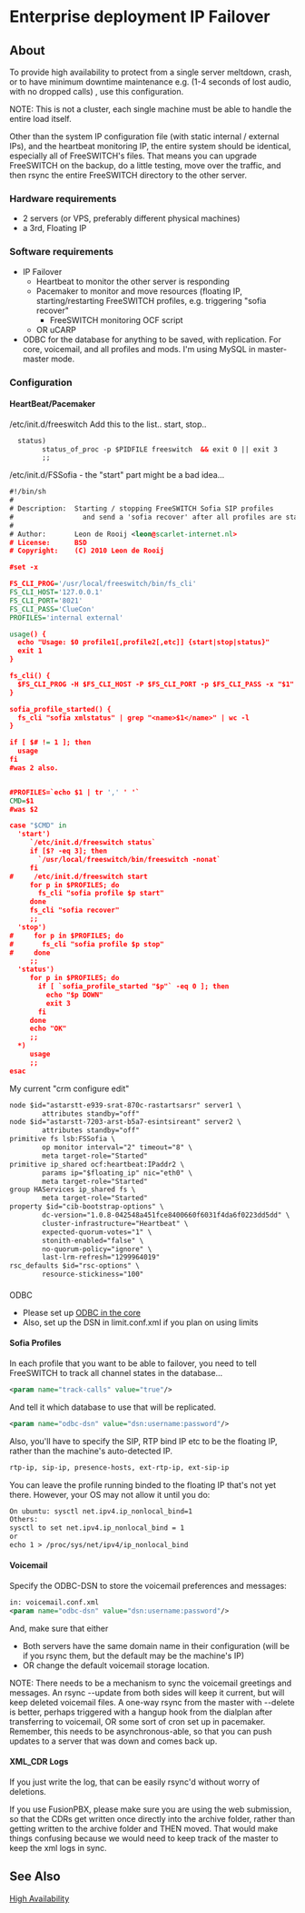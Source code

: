 
# Enterprise deployment IP Failover 

 

## About

To provide high availability to protect from a single server meltdown, crash, or to have minimum downtime maintenance e.g. (1-4 seconds of lost audio, with no dropped calls) , use this configuration.

NOTE: This is not a cluster, each single machine must be able to handle the entire load itself.

Other than the system IP configuration file (with static internal / external IPs), and the heartbeat monitoring IP, the entire system should be identical, especially all of FreeSWITCH's files. That means you can upgrade FreeSWITCH on the backup, do a little testing, move over the traffic, and then rsync the entire FreeSWITCH directory to the other server.

### Hardware requirements

* 2 servers (or VPS, preferably different physical machines)
* a 3rd, Floating IP

### Software requirements

* IP Failover  
   * Heartbeat to monitor the other server is responding  
   * Pacemaker to monitor and move resources (floating IP, starting/restarting FreeSWITCH profiles, e.g. triggering "sofia recover"  
      * FreeSWITCH monitoring OCF script  
   * OR uCARP
* ODBC for the database for anything to be saved, with replication. For core, voicemail, and all profiles and mods. I'm using MySQL in master-master mode.

### Configuration

#### HeartBeat/Pacemaker

/etc/init.d/freeswitch Add this to the list.. start, stop..

```xml
  status)
        status_of_proc -p $PIDFILE freeswitch  && exit 0 || exit 3
        ;;
```

/etc/init.d/FSSofia - the "start" part might be a bad idea...

```xml
#!/bin/sh
#
# Description:  Starting / stopping FreeSWITCH Sofia SIP profiles
#                 and send a 'sofia recover' after all profiles are started
#
# Author:       Leon de Rooij <leon@scarlet-internet.nl>
# License:      BSD
# Copyright:    (C) 2010 Leon de Rooij

#set -x

FS_CLI_PROG='/usr/local/freeswitch/bin/fs_cli'
FS_CLI_HOST='127.0.0.1'
FS_CLI_PORT='8021'
FS_CLI_PASS='ClueCon'
PROFILES='internal external'

usage() {
  echo "Usage: $0 profile1[,profile2[,etc]] {start|stop|status}"
  exit 1
}

fs_cli() {
  $FS_CLI_PROG -H $FS_CLI_HOST -P $FS_CLI_PORT -p $FS_CLI_PASS -x "$1"
}

sofia_profile_started() {
  fs_cli "sofia xmlstatus" | grep "<name>$1</name>" | wc -l
}

if [ $# != 1 ]; then
  usage
fi
#was 2 also.


#PROFILES=`echo $1 | tr ',' ' '`
CMD=$1
#was $2

case "$CMD" in
  'start')
     `/etc/init.d/freeswitch status`
     if [$? -eq 3]; then
       `/usr/local/freeswitch/bin/freeswitch -nonat`
     fi
#     /etc/init.d/freeswitch start
     for p in $PROFILES; do
       fs_cli "sofia profile $p start"
     done
     fs_cli "sofia recover"
     ;;
  'stop')
#     for p in $PROFILES; do
#       fs_cli "sofia profile $p stop"
#     done
     ;;
  'status')
     for p in $PROFILES; do
       if [ `sofia_profile_started "$p"` -eq 0 ]; then
         echo "$p DOWN"
         exit 3
       fi
     done
     echo "OK"
     ;;
  *)
     usage
     ;;
esac
```

My current "crm configure edit"

```xml
node $id="astarstt-e939-srat-870c-rastartsarsr" server1 \
        attributes standby="off"
node $id="astarstt-7203-arst-b5a7-esintsireant" server2 \
        attributes standby="off"
primitive fs lsb:FSSofia \
        op monitor interval="2" timeout="8" \
        meta target-role="Started"
primitive ip_shared ocf:heartbeat:IPaddr2 \
        params ip="$floating_ip" nic="eth0" \
        meta target-role="Started"
group HAServices ip_shared fs \
        meta target-role="Started"
property $id="cib-bootstrap-options" \
        dc-version="1.0.8-042548a451fce8400660f6031f4da6f0223dd5dd" \
        cluster-infrastructure="Heartbeat" \
        expected-quorum-votes="1" \
        stonith-enabled="false" \
        no-quorum-policy="ignore" \
        last-lrm-refresh="1299964019"
rsc_defaults $id="rsc-options" \
        resource-stickiness="100"
```

####   
ODBC

* Please set up [ODBC in the core](https://wiki.freeswitch.org/wiki/Using%5FODBC%5Fin%5Fthe%5Fcore "Using ODBC in the core")
* Also, set up the DSN in limit.conf.xml if you plan on using limits

#### Sofia Profiles

In each profile that you want to be able to failover, you need to tell FreeSWITCH to track all channel states in the database...

```xml
<param name="track-calls" value="true"/> 
```

And tell it which database to use that will be replicated.

```xml
<param name="odbc-dsn" value="dsn:username:password"/>
```

Also, you'll have to specify the SIP, RTP bind IP etc to be the floating IP, rather than the machine's auto-detected IP.

```xml
rtp-ip, sip-ip, presence-hosts, ext-rtp-ip, ext-sip-ip
```

You can leave the profile running binded to the floating IP that's not yet there. However, your OS may not allow it until you do:

```xml
On ubuntu: sysctl net.ipv4.ip_nonlocal_bind=1
Others:
sysctl to set net.ipv4.ip_nonlocal_bind = 1
or
echo 1 > /proc/sys/net/ipv4/ip_nonlocal_bind
```

#### Voicemail

Specify the ODBC-DSN to store the voicemail preferences and messages:

```xml
in: voicemail.conf.xml
<param name="odbc-dsn" value="dsn:username:password"/>
```

  
And, make sure that either

* Both servers have the same domain name in their configuration (will be if you rsync them, but the default may be the machine's IP)
* OR change the default voicemail storage location.

NOTE: There needs to be a mechanism to sync the voicemail greetings and messages. An rsync --update from both sides will keep it current, but will keep deleted voicemail files. A one-way rsync from the master with --delete is better, perhaps triggered with a hangup hook from the dialplan after transferring to voicemail, OR some sort of cron set up in pacemaker. Remember, this needs to be asynchronous-able, so that you can push updates to a server that was down and comes back up.

#### XML_CDR Logs

If you just write the log, that can be easily rsync'd without worry of deletions.

If you use FusionPBX, please make sure you are using the web submission, so that the CDRs get written once directly into the archive folder, rather than getting written to the archive folder and THEN moved. That would make things confusing because we would need to keep track of the master to keep the xml logs in sync.

## See Also

[High Availability](../Configuration/High-Availability/index.mdx#about)

  

